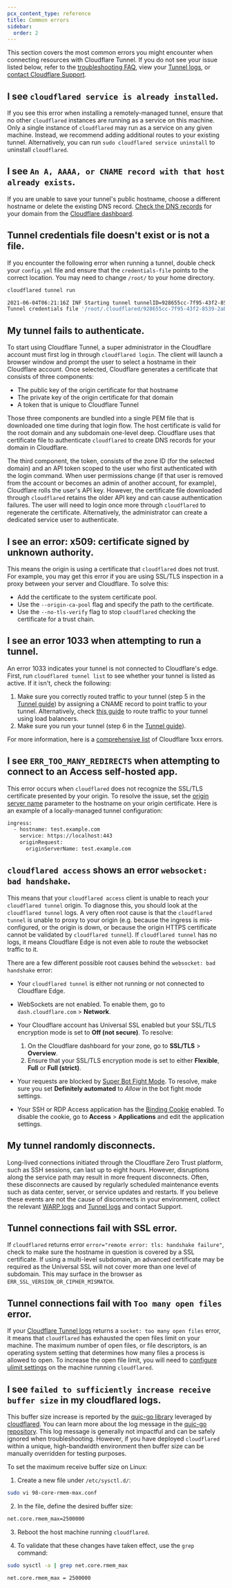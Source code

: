 ```yaml
---
pcx_content_type: reference
title: Common errors
sidebar:
  order: 2
---
```


This section covers the most common errors you might encounter when connecting resources with Cloudflare Tunnel. If you do not see your issue listed below, refer to the [troubleshooting FAQ](/cloudflare-one/faq/teams-troubleshooting/), view your [Tunnel logs](/cloudflare-one/connections/connect-networks/monitor-tunnels/logs/), or [contact Cloudflare Support](/support/contacting-cloudflare-support/).

## I see `cloudflared service is already installed`.

If you see this error when installing a remotely-managed tunnel, ensure that no other `cloudflared` instances are running as a service on this machine. Only a single instance of `cloudflared` may run as a service on any given machine. Instead, we recommend adding additional routes to your existing tunnel. Alternatively, you can run `sudo cloudflared service uninstall` to uninstall `cloudflared`.

## I see `An A, AAAA, or CNAME record with that host already exists`.

If you are unable to save your tunnel's public hostname, choose a different hostname or delete the existing DNS record. [Check the DNS records](/dns/manage-dns-records/how-to/create-dns-records/) for your domain from the [Cloudflare dashboard](https://dash.cloudflare.com).

## Tunnel credentials file doesn't exist or is not a file.

If you encounter the following error when running a tunnel, double check your `config.yml` file and ensure that the `credentials-file` points to the correct location. You may need to change `/root/` to your home directory.

```sh
cloudflared tunnel run
```

```sh output
2021-06-04T06:21:16Z INF Starting tunnel tunnelID=928655cc-7f95-43f2-8539-2aba6cf3592d
Tunnel credentials file '/root/.cloudflared/928655cc-7f95-43f2-8539-2aba6cf3592d.json' doesn't exist or is not a file
```

## My tunnel fails to authenticate.

To start using Cloudflare Tunnel, a super administrator in the Cloudflare account must first log in through `cloudflared login`. The client will launch a browser window and prompt the user to select a hostname in their Cloudflare account. Once selected, Cloudflare generates a certificate that consists of three components:

- The public key of the origin certificate for that hostname
- The private key of the origin certificate for that domain
- A token that is unique to Cloudflare Tunnel

Those three components are bundled into a single PEM file that is downloaded one time during that login flow. The host certificate is valid for the root domain and any subdomain one-level deep. Cloudflare uses that certificate file to authenticate `cloudflared` to create DNS records for your domain in Cloudflare.

The third component, the token, consists of the zone ID (for the selected domain) and an API token scoped to the user who first authenticated with the login command. When user permissions change (if that user is removed from the account or becomes an admin of another account, for example), Cloudflare rolls the user's API key. However, the certificate file downloaded through `cloudflared` retains the older API key and can cause authentication failures. The user will need to login once more through `cloudflared` to regenerate the certificate. Alternatively, the administrator can create a dedicated service user to authenticate.

## I see an error: x509: certificate signed by unknown authority.

This means the origin is using a certificate that `cloudflared` does not trust. For example, you may get this error if you are using SSL/TLS inspection in a proxy between your server and Cloudflare. To solve this:

- Add the certificate to the system certificate pool.
- Use the `--origin-ca-pool` flag and specify the path to the certificate.
- Use the `--no-tls-verify` flag to stop `cloudflared` checking the certificate for a trust chain.

## I see an error 1033 when attempting to run a tunnel.

An error 1033 indicates your tunnel is not connected to Cloudflare's edge. First, run `cloudflared tunnel list` to see whether your tunnel is listed as active. If it isn't, check the following:

1. Make sure you correctly routed traffic to your tunnel (step 5 in the [Tunnel guide](/cloudflare-one/connections/connect-networks/get-started/create-local-tunnel/#5-start-routing-traffic)) by assigning a CNAME record to point traffic to your tunnel. Alternatively, check [this guide](/cloudflare-one/connections/connect-networks/routing-to-tunnel/lb/) to route traffic to your tunnel using load balancers.
2. Make sure you run your tunnel (step 6 in the [Tunnel guide](/cloudflare-one/connections/connect-networks/get-started/create-local-tunnel/#6-run-the-tunnel)).

For more information, here is a [comprehensive list](/support/troubleshooting/cloudflare-errors/troubleshooting-cloudflare-1xxx-errors/) of Cloudflare 1xxx errors.

## I see `ERR_TOO_MANY_REDIRECTS` when attempting to connect to an Access self-hosted app.

This error occurs when `cloudflared` does not recognize the SSL/TLS certificate presented by your origin. To resolve the issue, set the [origin server name](/cloudflare-one/connections/connect-networks/configure-tunnels/origin-configuration/#originservername) parameter to the hostname on your origin certificate. Here is an example of a locally-managed tunnel configuration:

```txt
ingress:
  - hostname: test.example.com
    service: https://localhost:443
    originRequest:
      originServerName: test.example.com
```

## `cloudflared access` shows an error `websocket: bad handshake`.

This means that your `cloudflared access` client is unable to reach your `cloudflared tunnel` origin.
To diagnose this, you should look at the `cloudflared tunnel` logs. A very often root cause is that the `cloudflared tunnel` is unable to proxy to your origin (e.g. because the ingress is mis-configured, or the origin is down, or because the origin HTTPS certificate cannot be validated by `cloudflared tunnel`).
If `cloudflared tunnel` has no logs, it means Cloudflare Edge is not even able to route the websocket traffic to it.

There are a few different possible root causes behind the `websocket: bad handshake` error:

- Your `cloudflared tunnel` is either not running or not connected to Cloudflare Edge.

- WebSockets are not enabled. To enable them, go to `dash.cloudflare.com` > **Network**.

- Your Cloudflare account has Universal SSL enabled but your SSL/TLS encryption mode is set to **Off (not secure)**. To resolve:

  1. On the Cloudflare dashboard for your zone, go to **SSL/TLS** > **Overview**.
  2. Ensure that your SSL/TLS encryption mode is set to either **Flexible**, **Full** or **Full (strict)**.

- Your requests are blocked by [Super Bot Fight Mode](/bots/get-started/pro/). To resolve, make sure you set **Definitely automated** to _Allow_ in the bot fight mode settings.

- Your SSH or RDP Access application has the [Binding Cookie](/cloudflare-one/identity/authorization-cookie/#binding-cookie) enabled. To disable the cookie, go to **Access** > **Applications** and edit the application settings.

## My tunnel randomly disconnects.

Long-lived connections initiated through the Cloudflare Zero Trust platform, such as SSH sessions, can last up to eight hours. However, disruptions along the service path may result in more frequent disconnects. Often, these disconnects are caused by regularly scheduled maintenance events such as data center, server, or service updates and restarts. If you believe these events are not the cause of disconnects in your environment, collect the relevant [WARP logs](/cloudflare-one/connections/connect-devices/warp/troubleshooting/warp-logs/) and [Tunnel logs](/cloudflare-one/connections/connect-networks/monitor-tunnels/logs/) and contact Support.

## Tunnel connections fail with SSL error.

If `cloudflared` returns error `error="remote error: tls: handshake failure"`, check to make sure the hostname in question is covered by a SSL certificate. If using a multi-level subdomain, an advanced certificate may be required as the Universal SSL will not cover more than one level of subdomain. This may surface in the browser as `ERR_SSL_VERSION_OR_CIPHER_MISMATCH`.

## Tunnel connections fail with `Too many open files` error.

If your [Cloudflare Tunnel logs](/cloudflare-one/connections/connect-networks/monitor-tunnels/logs/) returns a `socket: too many open files` error, it means that `cloudflared` has exhausted the open files limit on your machine. The maximum number of open files, or file descriptors, is an operating system setting that determines how many files a process is allowed to open. To increase the open file limit, you will need to [configure ulimit settings](/cloudflare-one/connections/connect-networks/deploy-tunnels/system-requirements/#ulimits) on the machine running `cloudflared`.

## I see `failed to sufficiently increase receive buffer size` in my cloudflared logs.

This buffer size increase is reported by the [quic-go library](https://github.com/quic-go/quic-go) leveraged by [cloudflared](https://github.com/cloudflare/cloudflared). You can learn more about the log message in the [quic-go repository](https://github.com/quic-go/quic-go/wiki/UDP-Buffer-Sizes). This log message is generally not impactful and can be safely ignored when troubleshooting. However, if you have deployed `cloudflared` within a unique, high-bandwidth environment then buffer size can be manually overridden for testing purposes.

To set the maximum receive buffer size on Linux:

1. Create a new file under `/etc/sysctl.d/`:

```sh
sudo vi 98-core-rmem-max.conf
```

2. In the file, define the desired buffer size:

```txt
net.core.rmem_max=2500000
```

3. Reboot the host machine running `cloudflared`.

4. To validate that these changes have taken effect, use the `grep` command:

```sh
sudo sysctl -a | grep net.core.rmem_max
```

```sh output
net.core.rmem_max = 2500000
```
